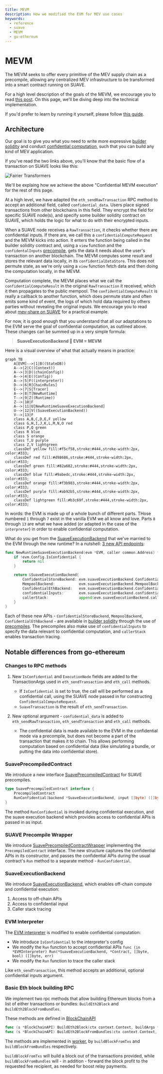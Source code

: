 ```yaml
---
title: MEVM
description: How we modified the EVM for MEV use cases
keywords:
  - reference
  - suave
  - MEVM
  - go-ethereum
---
```



# MEVM

The MEVM seeks to offer every primitive of the MEV supply chain as a precompile, allowing any centralized MEV infrastructure to be transformed into a smart contract running on SUAVE.

For a high level description of the goals of the MEVM, we encourage you to read [this post](https://writings.flashbots.net/mevm-suave-centauri-and-beyond). On this page, we'll be diving deep into the technical implementation.

If you'd prefer to learn by running it yourself, please follow [this guide](/how-to/setup-suave).

## Architecture

Our goal is to give you what you need to write more expressive [builder solidity](/reference/builder-solidity/index) and conduct [confidential computation](/reference/confidential-computation/index), such that you can build any kind of MEV application.

If you've read the two links above, you'll know that the basic flow of a transaction on SUAVE looks like this:

<AlignItems horizontal="center" vertical="center" sideMargin={0}>
<div>
  <img alt="Fairier Transformers" src={require('/static/img/basic_flow_mevshare.png').default} />
</div>
</AlignItems>

We'll be explaing how we achieve the above "Confidential MEVM execution" for the rest of this page. 

At a high level, we have adapted the `eth_sendRawTransaction` RPC method to accept an additional field, called `confidential_data`. Users place signed transactions from other blockchains in this field. They encrypt the field for specific SUAVE node(s), and specify some builder solidity contract on SUAVE, which holds the logic for what to do with their encrypted inputs.

When a SUAVE node receives a `RawTransaction`, it checks whether there are confidential inputs. If there are, we call this a `confidentialComputeRequest` and the MEVM kicks into action. It enters the function being called in the builder solidity contract and, using a `view` function and the `confidentalInputs` [precompile](/reference/precompiles), gets the data it needs about the user's transaction on another blockchain. The MEVM computes some result and stores the relevant data locally, in its `confidentialDataStore`. This does not permute state, as we're only using a `view` function fetch data and then doing the computation locally, in the MEVM.

Computation complete, the MEVM places what we call the `confidentialComputeResult` in the original `RawTransaction` it received, which it then propagates to the public mempool. The `confidentialComputeResult` is really a callback to another function, which does permute state and often emits some kind of event, the logs of which hold data required by others parties without revealing the original inputs. We encourage you to read about [mev-share on SUAVE](/reference/builder-solidity/worked-examples/mev-share) for a practical example. 

For now, it is good enough that you understand that all our adaptations to the EVM serve the goal of confidential computation, as outlined above. These changes can be summed up in a very simple formula:

> **SuaveExecutionBackend 🤝 EVM = MEVM**

Here is a visual overview of what that actually means in practice:

```mermaid
graph TB
    A[EVM]-->|1|B((StateDB))
    A-->|2|C((Context))
    A-->|3|D((chainConfig))
    A-->|4|E((Config))
    A-->|5|F((interpreter))
    D-->|6|R[ChainRules]
    E-->|7|S[Tracer]
    A-->|8|T[NewRuntime]
    T-->|9|Z((Runtime))
    Z-->|10|F
    A-->|11|U[NewRuntimeSuaveExecutionBackend]
    U-->|12|V((SuaveExecutionBackend))
    V-->|13|F
    class A,B,C,D,E,F yellow
    class G,H,I,J,K,L,M,N,O red
    class P,Q green
    class R blue
    class S orange
    class T,U purple
    class Z,V lightgreen
    classDef yellow fill:#f5cf58,stroke:#444,stroke-width:2px, color:#333;
    classDef red fill:#d98686,stroke:#444,stroke-width:2px, color:#333;
    classDef green fill:#82a682,stroke:#444,stroke-width:2px, color:#333;
    classDef blue fill:#9abedc,stroke:#444,stroke-width:2px, color:#333;
    classDef orange fill:#f3b983,stroke:#444,stroke-width:2px, color:#333;
    classDef purple fill:#ab92b5,stroke:#444,stroke-width:2px, color:#333;
    classDef lightgreen fill:#b3c69f,stroke:#444,stroke-width:2px, color:#333;
```

In words: the EVM is made up of a whole bunch of different parts. THose numbered `1` through `7` exist in the vanilla EVM we all know and love. Parts `8` through `13` are what we have added (or adapted in the case of the `interpreter`) in order to enable confidential computation.

What do you get from the [SuaveExecutionBackend](https://github.com/flashbots/suave-geth/blob/main/core/vm/suave.go) that we've married to the EVM through the new runtime? In a nutshell: [3 new API endpoints](/reference/confidential-computation/apis):

```go
func NewRuntimeSuaveExecutionBackend(evm *EVM, caller common.Address) *SuaveExecutionBackend {
	if !evm.Config.IsConfidential {
		return nil
	}

	return &SuaveExecutionBackend{
		ConfidentialStoreBackend: evm.suaveExecutionBackend.ConfidentialStoreBackend,
		MempoolBackend:           evm.suaveExecutionBackend.MempoolBackend,
		ConfidentialEthBackend:   evm.suaveExecutionBackend.ConfidentialEthBackend,
		confidentialInputs:       evm.suaveExecutionBackend.confidentialInputs,
		callerStack:              append(evm.suaveExecutionBackend.callerStack, &caller),
	}
}
```

Each of these new APIs - `ConfidentialStoreBackend`, `MempoolBackend`, `ConfidentialEthBackend` - are available in [builder solidity](/reference/builder-solidity/index) through the use of [precompiles](/reference/precompiles). The precompiles also make use of `confidentialInputs` to specify the data relevant to confidential computation, and `callerStack` enables transaction tracing.

## Notable differences from go-ethereum

### Changes to RPC methods

1. New `IsConfidential` and `ExecutionNode` fields are added to the TransactionArgs used in `eth_sendTransaction` and `eth_call` methods.
    - If `IsConfidential` is set to true, the call will be performed as a confidential call, using the SUAVE node passed in for constructing `ConfidentialComputeRequest`.
    - `SuaveTransaction` is the result of `eth_sendTransaction`.

2. New optional argument - `confidential_data` is added to `eth_sendRawTransaction`, `eth_sendTransaction` and `eth_call` methods.
    - The confidential data is made available to the EVM in the confidential mode via a precompile, but does not become a part of the transaction that makes it to chain. This allows performing computation based on confidential data (like simulating a bundle, or putting the data into confidential store).

### SuavePrecompiledContract

We introduce a new interface [SuavePrecompiledContract](https://github.com/flashbots/suave-geth/blob/main/core/vm/contracts.go) for SUAVE precompiles.

```go
type SuavePrecompiledContract interface {
	PrecompiledContract
	RunConfidential(backend *SuaveExecutionBackend, input []byte) ([]byte, error)
}
```

The method `RunConfidential` is invoked during confidential execution, and the suave execution backend which provides access to confidential APIs is passed in as input.

### SUAVE Precompile Wrapper

We introduce [SuavePrecompiledContractWrapper](https://github.com/flashbots/suave-geth/blob/main/core/vm/suave.go) implementing the `PrecompiledContract` interface. The new structure captures the confidential APIs in its constructor, and passes the confidential APIs during the usual contract's `Run` method to a separate method - `RunConfidential`.

### SuaveExecutionBackend

We introduce [SuaveExecutionBackend](https://github.com/flashbots/suave-geth/blob/main/core/vm/suave.go), which enables off-chain compute and confidential execution:

1. Access to off-chain APIs
2. Access to confidential input
3. Caller stack tracing

### EVM Interpreter

The [EVM interpreter](https://github.com/flashbots/suave-geth/blob/main/core/vm/interpreter.go) is modified to enable confidential computation:

* We introduce `IsConfidential` to the interpreter's config
* We modify the `Run` function to accept confidential APIs `func (in *EVMInterpreter) Run(*SuaveExecutionBackend, *Contract, []byte, bool) ([]byte, err)`
* We modify the `Run` function to trace the caller stack

Like `eth_sendTransaction`, this method accepts an additional, optional confidential inputs argument.

### Basic Eth block building RPC

We implement two rpc methods that allow building Ethereum blocks from a list of either transactions or bundles: `BuildEth2Block` and `BuildEth2BlockFromBundles`.

These methods are defined in [BlockChainAPI](https://github.com/flashbots/suave-geth/blob/main/internal/ethapi/api.go)

```go
func (s *BlockChainAPI) BuildEth2Block(ctx context.Context, buildArgs *types.BuildBlockArgs, txs types.Transactions) (*engine.ExecutionPayloadEnvelope, error)
func (s *BlockChainAPI) BuildEth2BlockFromBundles(ctx context.Context, buildArgs *types.BuildBlockArgs, bundles []types.SBundle) (*engine.ExecutionPayloadEnvelope, error)

```

The methods are implemented in [worker](https://github.com/flashbots/suave-geth/blob/main/miner/worker.go), by `buildBlockFromTxs` and `buildBlockFromBundles` respectively.

`buildBlockFromTxs` will build a block out of the transactions provided, while `buildBlockFromBundles` will - in addition - forward the block profit to the requested fee recipient, as needed for boost relay payments.
